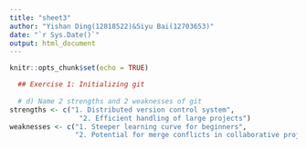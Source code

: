 ```yaml
---
title: "sheet3"
author: "Yishan Ding(12818522)&Siyu Bai(12703653)"
date: "`r Sys.Date()`"
output: html_document
---
```


```r
knitr::opts_chunk$set(echo = TRUE)
```

```r

  
  ## Exercise 1: Initializing git
  
  # d) Name 2 strengths and 2 weaknesses of git
strengths <- c("1. Distributed version control system",
                 "2. Efficient handling of large projects")
weaknesses <- c("1. Steeper learning curve for beginners",
                "2. Potential for merge conflicts in collaborative projects")



```
